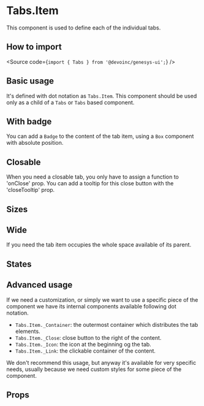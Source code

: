 

<Meta title="Components/Navigation/Tabs/Components/TabsItem/Overview" />

# Tabs.Item

This component is used to define each of the individual tabs.

## How to import

<Source code={`import { Tabs } from '@devoinc/genesys-ui';`} />

## Basic usage

It's defined with dot notation as `Tabs.Item`. This component should be used only as a
child of a `Tabs` or `Tabs` based component.

<Canvas of={Stories.Playground} />

## With badge

You can add a `Badge` to the content of the tab item, using a `Box` component with absolute position.

<Canvas of={Stories.WithBadge} />

## Closable

When you need a closable tab, you only have to assign a function to 'onClose' prop. You can add a tooltip for this close
button with the 'closeTooltip' prop.

<Canvas of={Stories.Closable} />

## Sizes

<Canvas of={Stories.Sizes} />

## Wide

If you need the tab item occupies the whole space available of its parent.

<Canvas of={Stories.Wide} />

## States

<Canvas of={Stories.States} />

## Advanced usage

If we need a customization, or simply we want to use a specific piece of the
component we have its internal components available following dot notation.

- `Tabs.Item._Container`: the outermost container which distributes the tab elements.
- `Tabs.Item._Close`: close button to the right of the content.
- `Tabs.Item._Icon`: the icon at the beginning og the tab.
- `Tabs.Item._Link`: the clickable container of the content.

We don't recommend this usage, but anyway it's available for very specific
needs, usually because we need custom styles for some piece of the component.

<Canvas of={Stories.AdvancedUsage} />

## Props

<ArgTypes of={Stories} />
